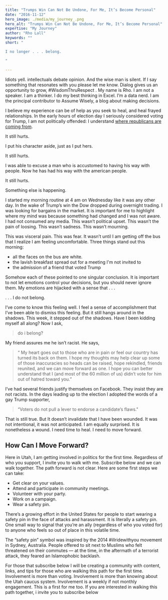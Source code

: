 ```yaml
---
title: "Trumps Win Can Not Be Undone, For Me, It’s Become Personal"
date: "2016-11-12"
hero_image: ./media/my_journey_.png
hero_alt: "Trumps Win Can Not Be Undone, For Me, It’s Become Personal"
expertise: "My Journey"
author: "Rho Lall"
keywords: ""
short: "

I no longer . . . belong.

"

---
```

Idiots yell. intellectuals debate opinion. And the wise man is silent. If I say something that resonates with you please let me know. Dialog gives us an opportunity to grow, #WisdomThruRespect . My name is Rho. I am not a speaker. I am a thinker. I do my best thinking in Excel. I’m a data nerd. I am the principal contributor to Assume Wisely, a blog about making decisions.

I believe my experience can be of help as you seek to heal, and heal frayed relationships. In the early hours of election day I seriously considered voting for Trump, I am not politically offended: I understand [where republicans are coming from](/thoughts/deny270).

It still hurts.

I put his character aside, just as I put hers.

It still hurts.

I was able to excuse a man who is accustomed to having his way with people. Now he has had his way with the american people.

It still hurts. 

Something else is happening. 

I started my morning routine at 4 am on Wednesday like it was any other day. In the wake of Trump’s win the Dow dropped during overnight trading. I was looking for bargains in the market. It is important for me to highlight where my mind was because something had changed and I was not aware.  I had not consumed any media. This wasn’t political upset. This wasn’t the pain of loosing. This wasn’t sadness. This wasn’t mourning.

This was visceral pain. This was fear. It wasn’t until I am getting off the bus that I realize I am feeling uncomfortable. Three things stand out this morning:

- all the faces on the bus are white.
- the lavish breakfast spread out for a meeting I'm not invited to
- the admission of a friend that voted Trump

Somehow each of these pointed to one singular conclusion. It is important to not let emotions control your decisions, but you should never ignore them. My emotions are hijacked with a sense that . . .

 

. . .  I do not belong.

 

I’ve come to know this feeling well. I feel a sense of accomplishment that I’ve been able to dismiss this feeling. But it still hangs around in the shadows. This week, it stepped out of the shadows. Have I been kidding myself all along? Now I ask, 

>do i belong?

My friend assures me he isn’t racist. He says,

>“ My heart goes out to those who are in pain or feel our country has turned its back on them. I hope my thoughts may help clear up some of those inaccuracies so heads can be raised, hope rekindled, friends reunited, and we can move forward as one. I hope you can better understand that I (and most of the 60 million of us) didn’t vote for him out of hatred toward you.”

I’ve had several friends justify themselves on Facebook.  They insist they are not racists. In the days leading up to the election I adopted the words of a gay Trump supporter,

>“Voters do not pull a lever to endorse a candidate’s flaws."

That is still true. But It doesn’t invalidate that I have been wounded. It was not intentional, it was not anticipated. I am equally surprised.  It is nonetheless a wound. I need time to heal. I need to move forward.

 

## How Can I Move Forward?
Here in Utah, I am getting involved in politics for the first time. Regardless of who you support, I invite you to walk with me. Subscribe below and we can walk together. The path forward is not clear. Here are some first steps we can take:

- Get clear on your values.
- Attend and participate in community meetings.
- Volunteer with your party.
- Work on a campaign.
- Wear a safety pin.

There’s a growing effort in the United States for people to start wearing a safety pin in the face of attacks and harassment. It is literally a safety pin.  One small way to signal that you’re an ally (regardless of who you voted for) to anyone who feels so out of place in this volatile time.

The “safety pin” symbol was inspired by the 2014 #illridewithyou movement in Sydney, Australia. People offered to sit next to Muslims who felt threatened on their commutes — at the time, in the aftermath of a terrorist attack, they feared an Islamophobic backlash.

For those that subscribe below I will be creating a community with content, links, and tips for those who are walking this path for the first time. Involvement is more than voting. Involvement is more than knowing about the Utah caucus system. Involvement is a weekly if not monthly engagement. This is a first for me too. If you are interested in walking this path together, i invite you to subscribe below